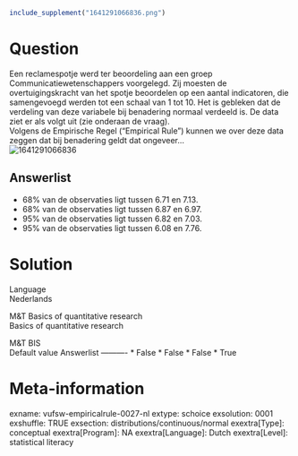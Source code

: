 ```r
include_supplement("1641291066836.png")
```

Question
========
Een reclamespotje werd ter beoordeling aan een groep
Communicatiewetenschappers voorgelegd. Zij moesten de overtuigingskracht
van het spotje beoordelen op een aantal indicatoren, die samengevoegd
werden tot een schaal van 1 tot 10. Het is gebleken dat de verdeling van
deze variabele bij benadering normaal verdeeld is. De data ziet er als
volgt uit (zie onderaan de vraag).  
Volgens de Empirische Regel (“Empirical Rule”) kunnen we over deze data
zeggen dat bij benadering geldt dat ongeveer…   
<img src="1641291066836.png" class="fr-fic fr-dii tvcss_2"
alt="1641291066836" />

Answerlist
----------
* 68% van de observaties ligt tussen 6.71 en 7.13.
* 68% van de observaties ligt tussen 6.87 en 6.97.
* 95% van de observaties ligt tussen 6.82 en 7.03.
* 95% van de observaties ligt tussen 6.08 en 7.76.

Solution
========











Language  
Nederlands

M&T Basics of quantitative research  
Basics of quantitative research

M&T BIS  
Default value
Answerlist
----------
* False
* False
* False
* True

Meta-information
================
exname: vufsw-empiricalrule-0027-nl
extype: schoice
exsolution: 0001
exshuffle: TRUE
exsection: distributions/continuous/normal
exextra[Type]: conceptual
exextra[Program]: NA
exextra[Language]: Dutch
exextra[Level]: statistical literacy


